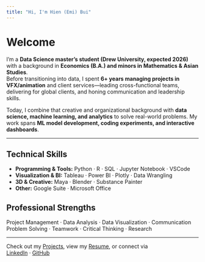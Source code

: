 ```yaml
---
title: "Hi, I'm Hien (Emi) Bui"
---
```


# Welcome 

I’m a **Data Science master’s student (Drew University, expected 2026)** with a background in **Economics (B.A.) and minors in Mathematics & Asian Studies**.  
Before transitioning into data, I spent **6+ years managing projects in VFX/animation** and client services—leading cross-functional teams, delivering for global clients, and honing communication and leadership skills.  

Today, I combine that creative and organizational background with **data science, machine learning, and analytics** to solve real-world problems. My work spans **ML model development, coding experiments, and interactive dashboards**.  

---

## Technical Skills
- **Programming & Tools:** Python · R · SQL · Jupyter Notebook · VSCode  
- **Visualization & BI:** Tableau · Power BI · Plotly · Data Wrangling  
- **3D & Creative:** Maya · Blender · Substance Painter  
- **Other:** Google Suite · Microsoft Office  

## Professional Strengths
Project Management · Data Analysis · Data Visualization · Communication  
Problem Solving · Teamwork · Critical Thinking · Research  

---

Check out my [Projects](projects/index.qmd), view my [Resume](resume.qmd), or connect via  
[LinkedIn](https://www.linkedin.com/in/hien-bui-emi-6273b010a/) · [GitHub](https://krisauw.github.io/website/)
